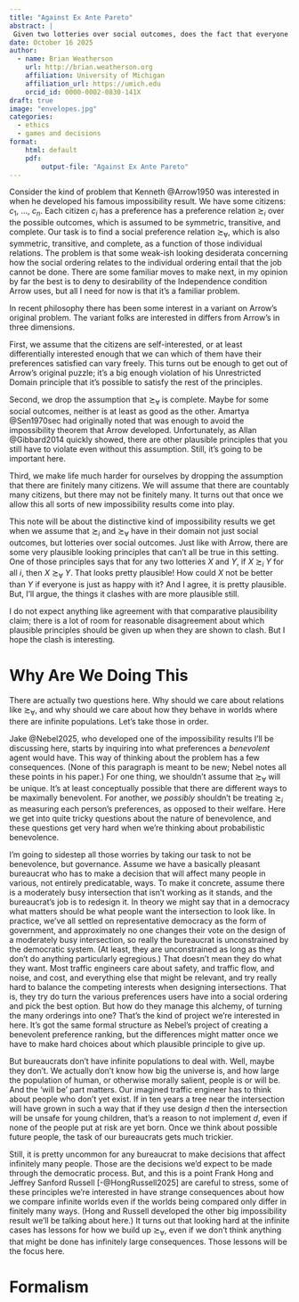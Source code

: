 ```yaml
---
title: "Against Ex Ante Pareto"
abstract: |
 Given two lotteries over social outcomes, does the fact that everyone in the society thinks that one is at least as good as the other suffice to conclude that the first is at least as good as the other? I'm going to argue that, somewhat surprisingly, the answer is no. The principle that it does always suffice is called the Ex Ante Pareto principle, and it's been used to derive some striking consequences in recent work. The point of this note is to suggest that rather than accept those consequences, we should be sceptical of the Ex Ante Pareto principle. Or, more precisely, we should be sceptical of the precisification of the principle that has the most interesting consequences.
date: October 16 2025
author:
  - name: Brian Weatherson 
    url: http://brian.weatherson.org
    affiliation: University of Michigan
    affiliation_url: https://umich.edu
    orcid_id: 0000-0002-0830-141X
draft: true
image: "envelopes.jpg"
categories:
  - ethics
  - games and decisions
format:
    html: default
    pdf:
        output-file: "Against Ex Ante Pareto"
---
```


Consider the kind of problem that Kenneth @Arrow1950 was interested in when he developed his famous impossibility result. We have some citizens: *c*~1~, …, *c~n~*. Each citizen *c~i~* has a preference has a preference relation ≿~*i*~ over the possible outcomes, which is assumed to be symmetric, transitive, and complete. Our task is to find a social preference relation ≿~∀~, which is also symmetric, transitive, and complete, as a function of those individual relations. The problem is that some weak-ish looking desiderata concerning how the social ordering relates to the individual ordering entail that the job cannot be done. There are some familiar moves to make next, in my opinion by far the best is to deny to desirability of the Independence condition Arrow uses, but all I need for now is that it's a familiar problem.

In recent philosophy there has been some interest in a variant on Arrow's original problem. The variant folks are interested in differs from Arrow's in three dimensions. 

First, we assume that the citizens are self-interested, or at least differentially interested enough that we can which of them have their preferences satisfied can vary freely. This turns out be enough to get out of Arrow's original puzzle; it's a big enough violation of his Unrestricted Domain principle that it's possible to satisfy the rest of the principles. 

Second, we drop the assumption that ≿~∀~ is complete. Maybe for some social outcomes, neither is at least as good as the other. Amartya @Sen1970sec had originally noted that was enough to avoid the impossibility theorem that Arrow developed. Unfortunately, as Allan @Gibbard2014 quickly showed, there are other plausible principles that you still have to violate even without this assumption. Still, it's going to be important here.

Third, we make life much harder for ourselves by dropping the assumption that there are finitely many citizens. We will assume that there are countably many citizens, but there may not be finitely many. It turns out that once we allow this all sorts of new impossibility results come into play. 

This note will be about the distinctive kind of impossibility results we get when we assume that ≿~*i*~ and ≿~∀~ have in their domain not just social outcomes, but lotteries over social outcomes. Just like with Arrow, there are some very plausible looking principles that can't all be true in this setting. One of those principles says that for any two lotteries *X* and *Y*, if *X* ≿~*i*~ *Y* for all *i*, then *X* ≿~∀~ *Y*. That looks pretty plausible! How could *X* not be better than *Y* if everyone is just as happy with it? And I agree, it is pretty plausible. But, I'll argue, the things it clashes with are more plausible still.

I do not expect anything like agreement with that comparative plausibility claim; there is a lot of room for reasonable disagreement about which plausible principles should be given up when they are shown to clash. But I hope the clash is interesting.

# Why Are We Doing This {#sec-why}

There are actually two questions here. Why should we care about relations like ≿~∀~, and why should we care about how they behave in worlds where there are infinite populations. Let's take those in order.

Jake @Nebel2025, who developed one of the impossibility results I'll be discussing here, starts by inquiring into what preferences a *benevolent* agent would have. This way of thinking about the problem has a few consequences. (None of this paragraph is meant to be new; Nebel notes all these points in his paper.) For one thing, we shouldn't assume that ≿~∀~ will be unique. It's at least conceptually possible that there are different ways to be maximally benevolent. For another, we *possibly* shouldn't be treating ≿~*i*~ as measuring each person's preferences, as opposed to their welfare. Here we get into quite tricky questions about the nature of benevolence, and these questions get very hard when we're thinking about probabilistic benevolence.

I'm going to sidestep all those worries by taking our task to not be benevolence, but governance. Assume we have a basically pleasant bureaucrat who has to make a decision that will affect many people in various, not entirely predicatable, ways. To make it concrete, assume there is a moderately busy intersection that isn't working as it stands, and the bureaucrat's job is to redesign it. In theory we might say that in a democracy what matters should be what people want the intersection to look like. In practice, we've all settled on representative democracy as the form of government, and approximately no one changes their vote on the design of a moderately busy intersection, so really the bureaucrat is unconstrained by the democratic system. (At least, they are unconstrained as long as they don't do anything particularly egregious.) That doesn't mean they do what they want. Most traffic engineers care about safety, and traffic flow, and noise, and cost, and everything else that might be relevant, and try really hard to balance the competing interests when designing intersections. That is, they try do turn the various preferences users have into a social ordering and pick the best option. But how do they manage this alchemy, of turning the many orderings into one? That's the kind of project we're interested in here. It's got the same formal structure as Nebel's project of creating a benevolent preference ranking, but the differences might matter once we have to make hard choices about which plausible principle to give up.

But bureaucrats don't have infinite populations to deal with. Well, maybe they don't. We actually don't know how big the universe is, and how large the population of human, or otherwise morally salient, people is or will be. And the 'will be' part matters. Our imagined traffic engineer has to think about people who don't yet exist. If in ten years a tree near the intersection will have grown in such a way that if they use design *d* then the intersection will be unsafe for young children, that's a reason to not implement *d*, even if none of the people put at risk are yet born. Once we think about possible future people, the task of our bureaucrats gets much trickier.

Still, it is pretty uncommon for any bureaucrat to make decisions that affect infinitely many people. Those are the decisions we'd expect to be made through the democratic process. But, and this is a point Frank Hong and Jeffrey Sanford Russell [-@HongRussell2025] are careful to stress, some of these principles we're interested in have strange consequences about how we compare infinite worlds even if the worlds being compared only differ in finitely many ways. (Hong and Russell developed the other big impossibility result we'll be talking about here.) It turns out that looking hard at the infinite cases has lessons for how we build up ≿~∀~, even if we don't think anything that might be done has infinitely large consequences. Those lessons will be the focus here.

# Formalism {#sec-formalism}

